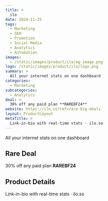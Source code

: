 ```yaml
---
title: >
  ilo
date: 2024-11-25
tags:
  - Marketing
  - SEO
  - Promotion
  - Social Media
  - Analytics
  - Automation
images:
  - /static/images/product/ilo/og-image.png
logo: /static/images/product/ilo/logo.png
summary: >
  All your internet stats on one dashboard
categories:
  - Marketing
subcategories:
  - Analytics
deal: >
  30% off any paid plan **RAREBF24**
website: https://ilo.so?ref=rare-big-deals
layout: ProductLayout
metaTitle: >
  Link-in-bio with real-time stats · ilo.so
---
```

All your internet stats on one dashboard

## Rare Deal

30% off any paid plan **RAREBF24**

## Product Details

Link-in-bio with real-time stats · ilo.so


